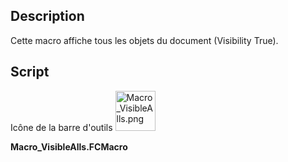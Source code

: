 <languages/>

<div class="mw-translate-fuzzy">
{{Macro/fr
|Name=Macro VisibleAlls
|Icon=Macro_VisibleAlls.png
|Description=Cette macro affiche tous les objets du document (Visibility True).
|Author=Mario52
|Version=00.01
|Date=2015-11-12
|FCVersion=Toutes
|Download=[https://www.freecadweb.org/wiki/images/1/19/Macro_VisibleAlls.png Icône de la barre d'outils]
|SeeAlso=[[Macro_Toggle_Visibility2_1-2/fr|Macro Toggle Visibility2 1-2]]<br>[[Macro_Toggle_Visibility2_2-2/fr|Macro Toggle Visibility2 2-2]]<br>[[Macro_Toggle_Visibility|Macro_Toggle_Visibility]]<br>[[Macro_HiddenAlls/fr|Macro_HiddenAlls]]<br>[[Macro_If_Selected_Stay_If_Not_Then_Delete/fr|Macro If Selected Stay If Not Then Delete]]
}}
</div>

==Description==

Cette macro affiche tous les objets du document (Visibility True).

==Script==

Icône de la barre d'outils
[[Image:Macro_VisibleAlls.png|64px]]

'''Macro_VisibleAlls.FCMacro'''

{{MacroCode|code=
import FreeCAD
#Macro_VisibleAlls
__title__="Macro_DisplayAllObjects"
__author__ = "Mario52"
__url__     = "https://freecad.org/index-fr.html"
__version__ = "00.00"
__date__    = "11/11/2015"

try:
    for ShapeNameObj in FreeCAD.ActiveDocument.Objects:   # displyed alls objects
        #print ShapeNameObj.Name
        FreeCADGui.ActiveDocument.getObject(ShapeNameObj.Name).Visibility = True
except Exception:
    None
}}

{{clear}}